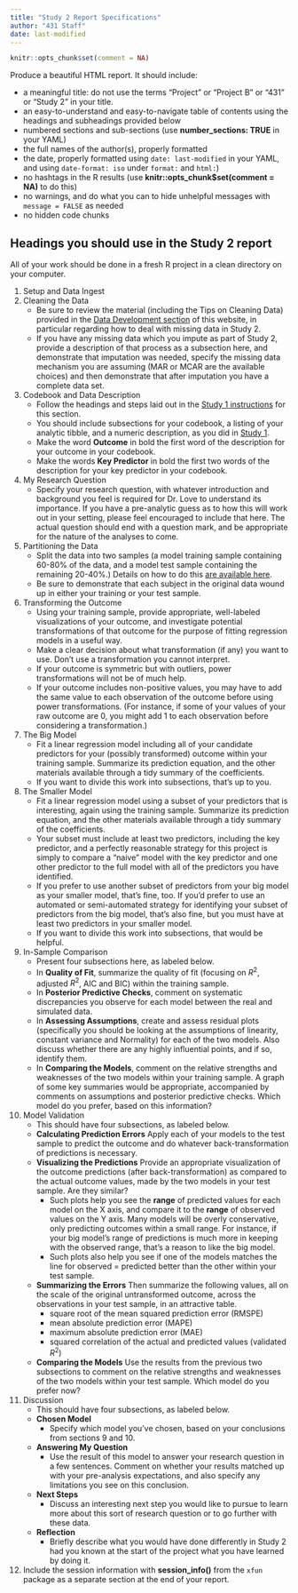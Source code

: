 ```yaml
---
title: "Study 2 Report Specifications"
author: "431 Staff"
date: last-modified
---
```


```r
knitr::opts_chunk$set(comment = NA)
```

Produce a beautiful HTML report. It should include:

- a meaningful title: do not use the terms "Project" or "Project B" or "431" or "Study 2" in your title.
- an easy-to-understand and easy-to-navigate table of contents using the headings and subheadings provided below
- numbered sections and sub-sections (use **number_sections: TRUE** in your YAML)
- the full names of the author(s), properly formatted
- the date, properly formatted using `date: last-modified` in your YAML, and using `date-format: iso` under `format:` and `html:`)
- no hashtags in the R results (use **knitr::opts_chunk$set(comment = NA)** to do this)
- no warnings, and do what you can to hide unhelpful messages with `message = FALSE` as needed
- no hidden code chunks

## Headings you should use in the Study 2 report

All of your work should be done in a fresh R project in a clean directory on your computer. 

1. Setup and Data Ingest
2. Cleaning the Data 
    - Be sure to review the material (including the Tips on Cleaning Data) provided in the [Data Development section](data1.qmd) of this website, in particular regarding how to deal with missing data in Study 2.
    - If you have any missing data which you impute as part of Study 2, provide a description of that process as a subsection here, and demonstrate that imputation was needed, specify the missing data mechanism you are assuming (MAR or MCAR are the available choices) and then demonstrate that after imputation you have a complete data set.
3. Codebook and Data Description
    - Follow the headings and steps laid out in the [Study 1 instructions](study1b.qmd) for this section.
    - You should include subsections for your codebook, a listing of your analytic tibble, and a numeric description, as you did in [Study 1](study1b.qmd).
    - Make the word **Outcome** in bold the first word of the description for your outcome in your codebook.
    - Make the words **Key Predictor** in bold the first two words of the description for your key predictor in your codebook.
4. My Research Question
    - Specify your research question, with whatever introduction and background you feel is required for Dr. Love to understand its importance. If you have a pre-analytic guess as to how this will work out in your setting, please feel encouraged to include that here. The actual question should end with a question mark, and be appropriate for the nature of the analyses to come.
5. Partitioning the Data
    - Split the data into two samples (a model training sample containing 60-80% of the data, and a model test sample containing the remaining 20-40%.) Details on how to do this [are available here](study2a.qmd).
    - Be sure to demonstrate that each subject in the original data wound up in either your training or your test sample.
6. Transforming the Outcome
    - Using your training sample, provide appropriate, well-labeled visualizations of your outcome, and investigate potential transformations of that outcome for the purpose of fitting regression models in a useful way. 
    - Make a clear decision about what transformation (if any) you want to use. Don't use a transformation you cannot interpret.
    - If your outcome is symmetric but with outliers, power transformations will not be of much help.
    - If your outcome includes non-positive values, you may have to add the same value to each observation of the outcome before using power transformations. (For instance, if some of your values of your raw outcome are 0, you might add 1 to each observation before considering a transformation.)
7. The Big Model
    - Fit a linear regression model including all of your candidate predictors for your (possibly transformed) outcome within your training sample. Summarize its prediction equation, and the other materials available through a tidy summary of the coefficients.
    - If you want to divide this work into subsections, that's up to you.
8. The Smaller Model
    - Fit a linear regression model using a subset of your predictors that is interesting, again using the training sample. Summarize its prediction equation, and the other materials available through a tidy summary of the coefficients.
    - Your subset must include at least two predictors, including the key predictor, and a perfectly reasonable strategy for this project is simply to compare a "naive" model with the key predictor and one other predictor to the full model with all of the predictors you have identified.
    - If you prefer to use another subset of predictors from your big model as your smaller model, that's fine, too. If you'd prefer to use an automated or semi-automated strategy for identifying your subset of predictors from the big model, that's also fine, but you must have at least two predictors in your smaller model.
    - If you want to divide this work into subsections, that would be helpful.
9. In-Sample Comparison
    - Present four subsections here, as labeled below.
    - In **Quality of Fit**, summarize the quality of fit (focusing on $R^2$, adjusted $R^2$, AIC and BIC) within the training sample.
    - In **Posterior Predictive Checks**, comment on systematic discrepancies you observe for each model between the real and simulated data.
    - In **Assessing Assumptions**, create and assess residual plots (specifically you should be looking at the assumptions of linearity, constant variance and Normality) for each of the two models. Also discuss whether there are any highly influential points, and if so, identify them. 
    - In **Comparing the Models**, comment on the relative strengths and weaknesses of the two models within your training sample. A graph of some key summaries would be appropriate, accompanied by comments on assumptions and posterior predictive checks. Which model do you prefer, based on this information?
10. Model Validation
    - This should have four subsections, as labeled below.
    - **Calculating Prediction Errors** Apply each of your models to the test sample to predict the outcome and do whatever back-transformation of predictions is necessary.
    - **Visualizing the Predictions** Provide an appropriate visualization of the outcome predictions (after back-transformation) as compared to the actual outcome values, made by the two models in your test sample. Are they similar?
        - Such plots help you see the **range** of predicted values for each model on the X axis, and compare it to the **range** of observed values on the Y axis. Many models will be overly conservative, only predicting outcomes within a small range. For instance, if your big model's range of predictions is much more in keeping with the observed range, that's a reason to like the big model.
        - Such plots also help you see if one of the models matches the line for observed = predicted better than the other within your test sample.
    - **Summarizing the Errors** Then summarize the following values, all on the scale of the original untransformed outcome, across the observations in your test sample, in an attractive table.
        - square root of the mean squared prediction error (RMSPE)
        - mean absolute prediction error (MAPE)
        - maximum absolute prediction error (MAE)
        - squared correlation of the actual and predicted values (validated $R^2$)
    - **Comparing the Models** Use the results from the previous two subsections to comment on the relative strengths and weaknesses of the two models within your test sample. Which model do you prefer now?
11. Discussion
    - This should have four subsections, as labeled below.
    - **Chosen Model**
        - Specify which model you've chosen, based on your conclusions from sections 9 and 10.
    - **Answering My Question**
        - Use the result of this model to answer your research question in a few sentences. Comment on whether your results matched up with your pre-analysis expectations, and also specify any limitations you see on this conclusion.
    - **Next Steps**
        - Discuss an interesting next step you would like to pursue to learn more about this sort of research question or to go further with these data.
    - **Reflection**
        - Briefly describe what you would have done differently in Study 2 had you known at the start of the project what you have learned by doing it.
12. Include the session information with **session_info()** from the `xfun` package as a separate section at the end of your report.

